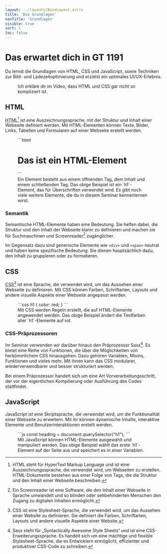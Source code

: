 ```yaml
---
layout: ../layouts/BaseLayout.astro
title: 'Die Grundlagen'
navTitle: 'Grundlagen'
visible: true
sort: 1
toc: false
---
```



# Das erwartet dich in GT 1191

<Lead>
  Du lernst die Grundlagen von HTML, CSS und JavaScript, sowie Techniken zur
  Bild- und Ladezeitoptimierung und erzielst ein optimales UI/UX-Erlebnis.
</Lead>

<figure>
  <YouTube id="https://youtu.be/SJ1Pra-EP6c" params="rel=0" />

  <figcaption>
    Ich erkläre dir im Video, dass HTML und CSS gar nicht so kompliziert ist.
  </figcaption>
</figure>

## HTML

<abbr title='Hypertext Markup Language'>HTML</abbr>[^1] ist eine
Auszeichnungssprache, mit der Struktur und Inhalt einer Webseite definiert
werden. Mit HTML-Elementen können Texte, Bilder, Links, Tabellen und Formularen
auf einer Webseite erstellt werden.

<figure>
  ```html
  <h1>Das ist ein HTML-Element</h1>
  ```

  <figcaption>
    Ein Element besteht aus einem öffnenden Tag, dem Inhalt und einem
    schließenden Tag. Das obige Beispiel ist ein `h1`-Element, das für
    Überschriften verwendet wird. Es gibt noch viele weitere Elemente, die du in
    diesem Seminar kennenlernen wirst.
  </figcaption>
</figure>

### Semantik

Semantische HTML-Elemente haben eine Bedeutung. Sie helfen dabei, die Struktur und den Inhalt der Webseite klarer zu definieren und machen sie für Suchmaschinen und Screenreader[^2] zugänglicher.

Im Gegensatz dazu sind generische Elemente wie `<div>` und `<span>` neutral und haben keine spezifische Bedeutung. Sie dienen hauptsächlich dazu, den Inhalt zu gruppieren oder zu formatieren.

## CSS

<abbr title='Cascading Stylesheets'>CSS</abbr>[^3] ist eine Sprache, die
verwendet wird, um das Aussehen einer Webseite zu definieren. Mit CSS können
Farben, Schriftarten, Layouts und andere visuelle Aspekte einer Webseite
angepasst werden.

<figure>
  ```css
  h1 {
    color: red;
  }
  ```

  <figcaption>
    Mit CSS werden Regeln erstellt, die auf HTML-Elemente angewendet werden. Das
    obige Beispiel ändert die Textfarben aller `h1`-Elemente auf rot.
  </figcaption>
</figure>

### CSS-Präprozessoren

Im Seminar verwenden wir darüber hinaus den Präprozessor Sass[^4]. Es bietet eine Reihe von Funktionen, die über die Möglichkeiten von herkömmlichem CSS hinausgehen. Dazu gehören Variablen, Mixins, Funktionen und vieles mehr. Mit ihnen kann das CSS modularer, wiederverwendbarer und besser strukturiert werden.

Bei einem Präprozessor handelt sich um eine Art Vorverarbeitungsschritt, der vor der eigentlichen Kompilierung oder Ausführung des Codes stattfindet.

## JavaScript

JavaScript ist eine Skriptsprache, die verwendet wird, um die Funktionalität einer Webseite zu erweitern. Mit ihr können dynamische Inhalte, interaktive Elemente und Benutzerinteraktionen erstellt werden.

<figure>
  ```js
  const heading = document.querySelector("h1");
  ```

  <figcaption>
    Mit JavaScript können HTML-Elemente ausgewählt und manipuliert werden. Das
    obige Beispiel wählt das erste `h1`-Element auf der Seite aus und speichert
    es in einer Variablen.
  </figcaption>
</figure>

[^1]: HTML steht für HyperText Markup Language und ist eine Auszeichnungssprache, die verwendet wird, um Webseiten zu erstellen. HTML-Dokumente bestehen aus einer Folge von Tags, die die Struktur und den Inhalt einer Webseite beschreiben.
[^2]: Ein Screenreader ist eine Software, die den Inhalt einer Webseite in Sprache umwandelt und so blinden oder sehbehinderten Menschen den Zugang zu digitalen Inhalten ermöglicht.
[^3]: CSS ist eine Stylesheet-Sprache, die verwendet wird, um das Aussehen einer Website zu definieren. Sie definiert die Farben, Schriftarten, Layouts und andere visuelle Aspekte einer Website.
[^4]: Sass steht für „Syntactically Awesome Style Sheets“ und ist eine CSS-Erweiterungssprache. Es handelt sich um eine mächtige und flexible Stylesheet-Sprache, die es Entwicklern ermöglicht, effizienter und produktiver CSS-Code zu schreiben.
